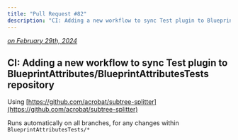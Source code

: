 ```yaml
---
title: "Pull Request #82"
description: "CI: Adding a new workflow to sync Test plugin to BlueprintAttributes/BlueprintAttributesTests repository"
---
```



*[on February 29th, 2024](https://github.com/BlueprintAttributes/BlueprintAttributes/pull/82)*

## CI: Adding a new workflow to sync Test plugin to BlueprintAttributes/BlueprintAttributesTests repository

Using [https://github.com/acrobat/subtree-splitter](https://github.com/acrobat/subtree-splitter)

Runs automatically on all branches, for any changes within `BlueprintAttributesTests/*`

